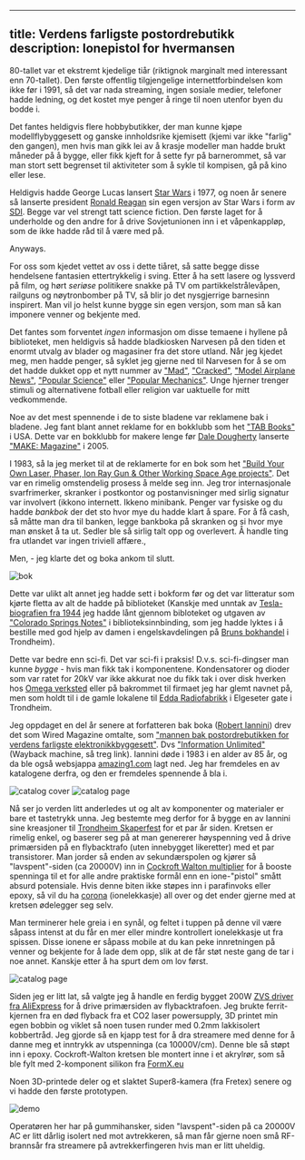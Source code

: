
---
title: Verdens farligste postordrebutikk
description: Ionepistol for hvermansen
---

80-tallet var et ekstremt kjedelige tiår (riktignok marginalt med interessant enn 70-tallet). Den første offentlig tilgjengelige internettforbindelsen kom ikke før i 1991, så det var nada streaming, ingen sosiale medier, telefoner hadde ledning, og det kostet mye penger å ringe til noen utenfor byen du bodde i.

Det fantes heldigvis flere hobbybutikker, der man kunne kjøpe modellflybyggesett og ganske innholdsrike kjemisett (kjemi var ikke "farlig" den gangen), men hvis man gikk lei av å krasje modeller man hadde brukt måneder på å bygge, eller fikk kjeft for å sette fyr på barnerommet, så var man stort sett begrenset til aktiviteter som å sykle til kompisen, gå på kino eller lese.

Heldigvis hadde George Lucas lansert [Star Wars](https://www.imdb.com/title/tt0076759/?ref_=nv_sr_srsg_1_tt_7_nm_0_in_0_q_star%2520wa) i 1977, og noen år senere så lanserte president [Ronald Reagan](https://en.wikipedia.org/wiki/Ronald_Reagan) sin egen versjon av Star Wars i form av [SDI](https://en.wikipedia.org/wiki/Strategic_Defense_Initiative). Begge var vel strengt tatt science fiction. Den første laget for å underholde og den andre for å drive Sovjetunionen inn i et våpenkappløp, som de ikke hadde råd til å være med på.

Anyways.

For oss som kjedet vettet av oss i dette tiåret, så satte begge disse hendelsene fantasien ettertrykkelig i sving. Etter å ha sett lasere og lyssverd på film, og hørt _seriøse_ politikere snakke på TV om partikkelstrålevåpen, railguns og nøytronbomber på TV, så blir jo det nysgjerrige barnesinn inspirert. Man vil jo helst kunne bygge sin egen versjon, som man så kan imponere venner og bekjente med.

Det fantes som forventet _ingen_ informasjon om disse temaene i hyllene på biblioteket, men heldigvis så hadde bladkiosken Narvesen på den tiden et enormt utvalg av blader og magasiner fra det store utland. Når jeg kjedet meg, men hadde penger, så syklet jeg gjerne ned til Narvesen for å se om det hadde dukket opp et nytt nummer av ["Mad"](https://en.wikipedia.org/wiki/Mad_(magazine)), ["Cracked"](https://en.wikipedia.org/wiki/Cracked_(magazine)), ["Model Airplane News"](https://membership.modelairplanenews.com/), ["Popular Science"](https://www.popsci.com/) eller ["Popular Mechanics"](https://www.popularmechanics.com/). Unge hjerner trenger stimuli og alternativene fotball eller religion var uaktuelle for mitt vedkommende.

Noe av det mest spennende i de to siste bladene var reklamene bak i bladene. Jeg fant blant annet reklame for en bokklubb som het ["TAB Books"](https://en.wikipedia.org/wiki/TAB_Books) i USA. Dette var en bokklubb for makere lenge før [Dale Dougherty](https://en.wikipedia.org/wiki/Dale_Dougherty) lanserte ["MAKE: Magazine"](https://makezine.com/) i 2005. 

I 1983, så la jeg merket til at de reklamerte for en bok som het ["Build Your Own Laser, Phaser, Ion Ray Gun & Other Working Space Age projects"](https://ia801508.us.archive.org/3/items/BuildYourOwnLaserPhaserIonRayGunAndOtherWorkingSpaceAgeProjectsRobertE.Iannini/Build%20Your%20Own%20Laser%2C%20Phaser%2C%20Ion%20Ray%20Gun%20and%20Other%20Working%20Space%20Age%20Projects%20%28Robert%20E.%20Iannini%29.pdf). Det var en rimelig omstendelig prosess å melde seg inn. Jeg tror internasjonale svarfrimerker, skranker i postkontor og postanvisninger med sirlig signatur var involvert (ikkono internett. Ikkeno minibank. Penger var fysiske og du hadde _bankbok_ der det sto hvor mye du hadde klart å spare. For å få cash, så måtte man dra til banken, legge bankboka på skranken og si hvor mye man ønsket å ta ut. Sedler ble så sirlig talt opp og overlevert. Å handle ting fra utlandet var ingen triviell affære.,

Men, - jeg klarte det og boka ankom til slutt.


![bok](./pictures/book_cover.jpg)

Dette var ulikt alt annet jeg hadde sett i bokform før og det var litteratur som kjørte fletta av alt de hadde på biblioteket (Kanskje med unntak av [Tesla-biografien fra 1944](https://www.amazon.com/Prodigal-Genius-Life-Nikola-Tesla/dp/1596057130) jeg hadde lånt gjennom bibloteket og utgaven av ["Colorado Springs Notes"](https://www.scribd.com/doc/335469/Nikola-Tesla-s-Colorado-Springs-Notes) i biblioteksinnbinding, som jeg hadde lyktes i å bestille med god hjelp av damen i engelskavdelingen på [Bruns bokhandel](https://no.wikipedia.org/wiki/F._Bruns_Bokhandel) i Trondheim).

Dette var bedre enn sci-fi. Det var sci-fi i praksis! D.v.s. sci-fi-dingser man kunne _bygge_ - hvis man fikk tak i komponentene. Kondensatorer og dioder som var ratet for 20kV var ikke akkurat noe du fikk tak i over disk hverken hos [Omega verksted](https://www.omegav.ntnu.no/) eller på bakrommet til firmaet jeg har glemt navnet på, men som holdt til i de gamle lokalene til [Edda Radiofabrikk](https://snl.no/Edda_radiofabrikk) i Elgeseter gate i Trondheim.


Jeg oppdaget en del år senere at forfatteren bak boka ([Robert Iannini](https://www.wired.com/2013/01/information-unlimited/)) drev det som Wired Magazine omtalte, som ["mannen bak postordrebutikken for verdens farligste elektronikkbyggesett"](https://www.wired.com/2013/01/information-unlimited/). Dvs ["Information Unlimited"](https://web.archive.org/web/20230718194519/https://www.amazing1.com/)(Wayback machine, så treg link). Iannini døde i 1983 i en alder av 85 år, og da ble også websjappa [amazing1.com](https://web.archive.org/web/20230718194519/https://www.amazing1.com/) lagt ned. Jeg har fremdeles en av katalogene derfra, og den er fremdeles spennende å bla i.

![catalog cover](./pictures/catalog_cover.jpg)
![catalog page](./pictures/catalog_page.jpg)

Nå ser jo verden litt anderledes ut og alt av komponenter og materialer er bare et tastetrykk unna. Jeg bestemte meg derfor for å bygge en av Iannini sine kreasjoner til [Trondheim Skaperfest](https://www.skaperfest.no/) for et par år siden.
Kretsen er rimelig enkel, og baserer seg på at man genererer høyspenning ved å drive primærsiden på en flybacktrafo (uten innebygget likeretter) med et par transistorer. Man jorder så enden av sekundærspolen og kjører så "lavspent"-siden (ca 20000V) inn in [Cockroft Walton multiplier](https://en.wikipedia.org/wiki/Cockcroft%E2%80%93Walton_generator) for å booste spenninga til et for alle andre praktiske formål enn en ione-"pistol" smått absurd potensiale. Hvis denne biten ikke støpes inn i parafinvoks eller epoxy, så vil du ha [corona](https://en.wikipedia.org/wiki/Corona_discharge) (ionelekkasje) all over og det ender gjerne med at kretsen ødelegger seg selv.

Man terminerer hele greia i en synål, og feltet i tuppen på denne vil være såpass intenst at du får en mer eller mindre kontrollert ionelekkasje ut fra spissen. Disse ionene er såpass mobile at du kan peke innretningen på venner og bekjente for å lade dem opp, slik at de får støt neste gang de tar i noe annet. Kanskje etter å ha spurt dem om lov først.

![catalog page](./pictures/circuit.jpg)

Siden jeg er litt lat, så valgte jeg å handle en ferdig bygget 200W [ZVS driver fra AliExpress](https://www.aliexpress.com/w/wholesale-200W-zvs-driver.html) for å drive primærsiden av flybacktrafoen. Jeg brukte ferrit-kjernen fra en død flyback fra et CO2 laser powersupply, 3D printet min egen bobbin og viklet så noen tusen runder med 0.2mm lakkisolert kobbertråd. Jeg gjorde så en kjapp test for å dra streamere med denne for å danne meg et inntrykk av utspenninga (ca 10000V/cm). Denne ble så støpt inn i epoxy.
Cockroft-Walton kretsen ble montert inne i et akrylrør, som så ble fylt med 2-komponent silikon fra [FormX.eu](https://formx.eu/)

Noen 3D-printede deler og et slaktet Super8-kamera (fra Fretex) senere og vi hadde den første prototypen.

![demo](./pictures/demo.jpg)

Operatøren her har på gummihansker, siden "lavspent"-siden på ca 20000V AC er litt dårlig isolert ned mot avtrekkeren, så man får gjerne noen små RF-brannsår fra streamere på avtrekkerfingeren hvis man er litt uheldig.
